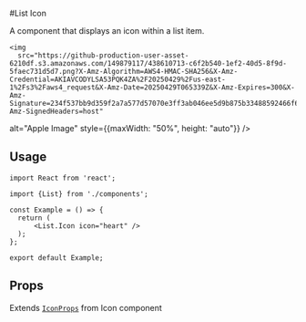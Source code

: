 
#List Icon

A component that displays an icon within a list item.

    <img
      src="https://github-production-user-asset-6210df.s3.amazonaws.com/149879117/438610713-c6f2b540-1ef2-40d5-8f9d-5faec731d5d7.png?X-Amz-Algorithm=AWS4-HMAC-SHA256&X-Amz-Credential=AKIAVCODYLSA53PQK4ZA%2F20250429%2Fus-east-1%2Fs3%2Faws4_request&X-Amz-Date=20250429T065339Z&X-Amz-Expires=300&X-Amz-Signature=234f537bb9d359f2a7a577d57070e3ff3ab046ee5d9b875b33488592466f6bc2&X-Amz-SignedHeaders=host"

alt="Apple Image"
style={{maxWidth: "50%", height: "auto"}}
/>

## Usage

```tsx
import React from 'react';

import {List} from './components';

const Example = () => {
  return (
      <List.Icon icon="heart" />
  );
};

export default Example;
```

## Props

Extends [`IconProps`](/docs/components/icon) from Icon component
